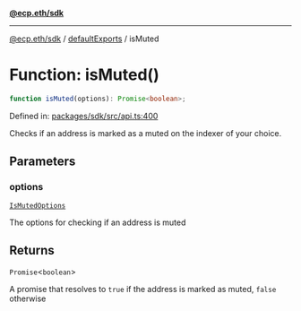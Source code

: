 [**@ecp.eth/sdk**](../../index.mdx)

***

[@ecp.eth/sdk](/sdk-reference/index.mdx) / [defaultExports](/sdk-reference/defaultExports/index.mdx) / isMuted

# Function: isMuted()

```ts
function isMuted(options): Promise<boolean>;
```

Defined in: [packages/sdk/src/api.ts:400](https://github.com/ecp-eth/comments-monorepo/blob/main/packages/sdk/src/api.ts#L400)

Checks if an address is marked as a muted on the indexer of your choice.

## Parameters

### options

[`IsMutedOptions`](/sdk-reference/defaultExports/type-aliases/IsMutedOptions.mdx)

The options for checking if an address is muted

## Returns

`Promise`\<`boolean`\>

A promise that resolves to `true` if the address is marked as muted, `false` otherwise
